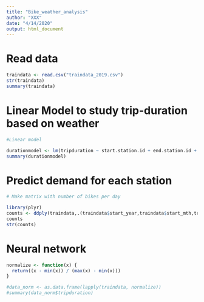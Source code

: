 ```yaml
---
title: "Bike_weather_analysis"
author: "XXX"
date: "4/14/2020"
output: html_document
---
```


# Read data

```r

traindata <- read.csv("traindata_2019.csv")
str(traindata)
summary(traindata)

```



# Linear Model to study trip-duration based on weather

```r

#Linear model

durationmodel <- lm(tripduration ~ start.station.id + end.station.id + Ave.Wind.Speed + TMIN...C. + TMAX...C.  + PRCP..mm. + SNOW..mm., data = traindata)
summary(durationmodel)


```

# Predict demand for each station

```r
# Make matrix with number of bikes per day

library(plyr)
counts <- ddply(traindata,.(traindata$start_year,traindata$start_mth,traindata$start_day ),nrow)
counts
str(counts)

```


# Neural network

```r


normalize <- function(x) { 
  return((x - min(x)) / (max(x) - min(x)))
}

#data_norm <- as.data.frame(lapply(traindata, normalize))
#summary(data_norm$tripduration)





```

